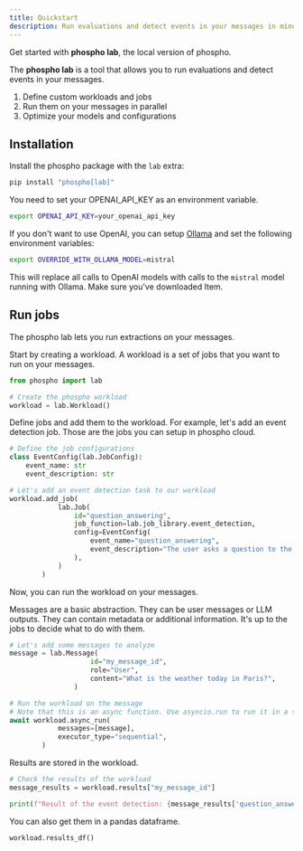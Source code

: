 ```yaml
---
title: Quickstart
description: Run evaluations and detect events in your messages in minutes.
---
```


Get started with **phospho lab**, the local version of phospho. 

The **phospho lab** is a tool that allows you to run evaluations and detect events in your messages. 

1. Define custom workloads and jobs
2. Run them on your messages in parallel
3. Optimize your models and configurations

## Installation

Install the phospho package with the `lab` extra:

```bash
pip install "phospho[lab]"
```

You need to set your OPENAI_API_KEY as an environment variable.

```bash
export OPENAI_API_KEY=your_openai_api_key
```

If you don't want to use OpenAI, you can setup [Ollama](https://github.com/ollama/ollama) and set the following environment variables:

```bash
export OVERRIDE_WITH_OLLAMA_MODEL=mistral
```

This will replace all calls to OpenAI models with calls to the `mistral` model running with Ollama. Make sure you've downloaded Item.

## Run jobs

The phospho lab lets you run extractions on your messages.

Start by creating a workload. A workload is a set of jobs that you want to run on your messages.

```python
from phospho import lab

# Create the phospho workload
workload = lab.Workload()
```

Define jobs and add them to the workload. For example, let's add an event detection job. Those are the jobs you can setup in phospho cloud.

```python
# Define the job configurations
class EventConfig(lab.JobConfig):
    event_name: str
    event_description: str

# Let's add an event detection task to our workload
workload.add_job(
            lab.Job(
                id="question_answering",
                job_function=lab.job_library.event_detection,
                config=EventConfig(
                    event_name="question_answering",
                    event_description="The user asks a question to the assistant",
                ),
            )
        )
```

Now, you can run the workload on your messages. 

Messages are a basic abstraction. They can be user messages or LLM outputs. They can contain metadata or additional information. It's up to the jobs to decide what to do with them.

```python
# Let's add some messages to analyze
message = lab.Message(
                    id="my_message_id",
                    role="User",
                    content="What is the weather today in Paris?",
                )

# Run the workload on the message
# Note that this is an async function. Use asyncio.run to run it in a script.
await workload.async_run(
            messages=[message],
            executor_type="sequential",
        )
```

Results are stored in the workload.

```python
# Check the results of the workload
message_results = workload.results["my_message_id"]

print(f"Result of the event detection: {message_results['question_answering'].value}")
```

You can also get them in a pandas dataframe. 

```python
workload.results_df()
```